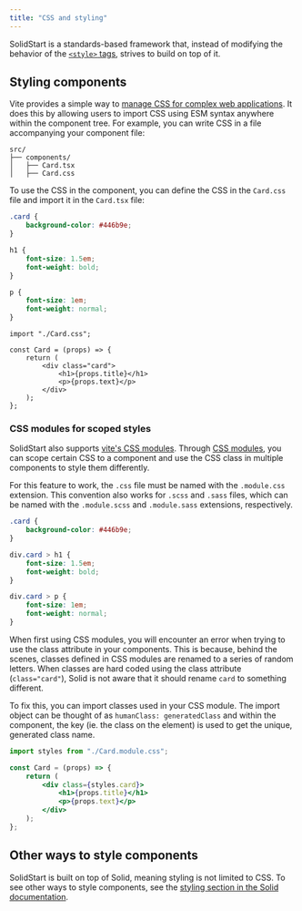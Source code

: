 ```yaml
---
title: "CSS and styling"
---
```


SolidStart is a standards-based framework that, instead of modifying the behavior of the [`<style>` tags](https://developer.mozilla.org/en-US/docs/Web/HTML/Element/style), strives to build on top of it.

## Styling components

Vite provides a simple way to [manage CSS for complex web applications](https://vitejs.dev/guide/features.html#css).
It does this by allowing users to import CSS using ESM syntax anywhere within the component tree.
For example, you can write CSS in a file accompanying your component file:

```
src/
├── components/
│   ├── Card.tsx
│   ├── Card.css
```

To use the CSS in the component, you can define the CSS in the `Card.css` file and import it in the `Card.tsx` file:

```css title="Card.css"
.card {
	background-color: #446b9e;
}

h1 {
	font-size: 1.5em;
	font-weight: bold;
}

p {
	font-size: 1em;
	font-weight: normal;
}
```

```tsx title="Card.tsx"
import "./Card.css";

const Card = (props) => {
	return (
		<div class="card">
			<h1>{props.title}</h1>
			<p>{props.text}</p>
		</div>
	);
};
```

### CSS modules for scoped styles

SolidStart also supports [vite's CSS modules](https://vitejs.dev/guide/features.html#css-modules).
Through [CSS modules](https://github.com/css-modules/css-modules), you can scope certain CSS to a component and use the CSS class in multiple components to style them differently.

For this feature to work, the `.css` file must be named with the `.module.css` extension.
This convention also works for `.scss` and `.sass` files, which can be named with the `.module.scss` and `.module.sass` extensions, respectively.

```css title="Card.module.css"
.card {
	background-color: #446b9e;
}

div.card > h1 {
	font-size: 1.5em;
	font-weight: bold;
}

div.card > p {
	font-size: 1em;
	font-weight: normal;
}
```

When first using CSS modules, you will encounter an error when trying to use the class attribute in your components.
This is because, behind the scenes, classes defined in CSS modules are renamed to a series of random letters.
When classes are hard coded using the class attribute (`class="card"`), Solid is not aware that it should rename `card` to something different.

To fix this, you can import classes used in your CSS module.
The import object can be thought of as `humanClass: generatedClass` and within the component, the key (ie. the class on the element) is used to get the unique, generated class name.

```jsx
import styles from "./Card.module.css";

const Card = (props) => {
	return (
		<div class={styles.card}>
			<h1>{props.title}</h1>
			<p>{props.text}</p>
		</div>
	);
};
```

## Other ways to style components

SolidStart is built on top of Solid, meaning styling is not limited to CSS.
To see other ways to style components, see the [styling section in the Solid documentation](/guides/styling-your-components).
